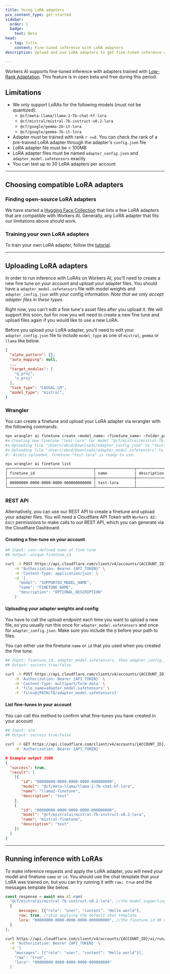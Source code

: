 ```yaml
---
title: Using LoRA adapters
pcx_content_type: get-started
sidebar:
  order: 1
  badge:
    text: Beta
head:
  - tag: title
    content: Fine-tuned inference with LoRA adapters
description: Upload and use LoRA adapters to get fine-tuned inference on Workers AI.

---
```



Workers AI supports fine-tuned inference with adapters trained with [Low-Rank Adaptation](https://blog.cloudflare.com/fine-tuned-inference-with-loras). This feature is in open beta and free during this period.

## Limitations

* We only support LoRAs for the following models (must not be quantized):
  * `@cf/meta-llama/llama-2-7b-chat-hf-lora`
  * `@cf/mistral/mistral-7b-instruct-v0.2-lora`
  * `@cf/google/gemma-2b-it-lora`
  * `@cf/google/gemma-7b-it-lora`
* Adapter must be trained with rank `r <=8`. You can check the rank of a pre-trained LoRA adapter through the adapter's  `config.json` file
* LoRA adapter file must be < 100MB
* LoRA adapter files must be named `adapter_config.json` and `adapter_model.safetensors` exactly
* You can test up to 30 LoRA adapters per account

***

## Choosing compatible LoRA adapters

### Finding open-source LoRA adapters

We have started a [Hugging Face Collection](https://huggingface.co/collections/Cloudflare/workers-ai-compatible-loras-6608dd9f8d305a46e355746e) that lists a few LoRA adapters that are compatible with Workers AI. Generally, any LoRA adapter that fits our limitations above should work.

### Training your own LoRA adapters

To train your own LoRA adapter, follow the [tutorial](/workers-ai/tutorials/fine-tune-models-with-autotrain).

***

## Uploading LoRA adapters

In order to run inference with LoRAs on Workers AI, you'll need to create a new fine tune on your account and upload your adapter files. You should have a `adapter_model.safetensors` file with model weights and `adapter_config.json` with your config information. *Note that we only accept adapter files in these types.*

Right now, you can't edit a fine tune's asset files after you upload it. We will support this soon, but for now you will need to create a new fine tune and upload  files again if you would like to use a new LoRA.

Before you upload your LoRA adapter, you'll need to edit your `adapter_config.json` file to include `model_type` as one of `mistral`, `gemma` or `llama` like below.

```json null {10}
{
  "alpha_pattern": {},
  "auto_mapping": null,
  ...
  "target_modules": [
    "q_proj",
    "v_proj"
  ],
  "task_type": "CAUSAL_LM",
  "model_type": "mistral",
}
```

### Wrangler

You can create a finetune and upload your LoRA adapter via wrangler with the following commands:

```bash title="wrangler CLI" {1,7}
npx wrangler ai finetune create <model_name> <finetune_name> <folder_path>
#🌀 Creating new finetune "test-lora" for model "@cf/mistral/mistral-7b-instruct-v0.2-lora"...
#🌀 Uploading file "/Users/abcd/Downloads/adapter_config.json" to "test-lora"...
#🌀 Uploading file "/Users/abcd/Downloads/adapter_model.safetensors" to "test-lora"...
#✅ Assets uploaded, finetune "test-lora" is ready to use.

npx wrangler ai finetune list
┌──────────────────────────────────────┬─────────────────┬─────────────┐
│ finetune_id                          │ name            │ description │
├──────────────────────────────────────┼─────────────────┼─────────────┤
│ 00000000-0000-0000-0000-000000000000 │ test-lora       │             │
└──────────────────────────────────────┴─────────────────┴─────────────┘
```

### REST API

Alternatively, you can use our REST API to create a finetune and upload your adapter files. You will need a Cloudflare API Token with `Workers AI: Edit` permissions to make calls to our REST API, which you can generate via the Cloudflare Dashboard.

#### Creating a fine-tune on your account

```bash title="cURL"
## Input: user-defined name of fine tune
## Output: unique finetune_id

curl -X POST https://api.cloudflare.com/client/v4/accounts/{ACCOUNT_ID}/ai/finetunes/ \
    -H "Authorization: Bearer {API_TOKEN}" \
    -H 'Content-Type: application/json' \
    -d '{
      "model": "SUPPORTED_MODEL_NAME",
      "name": "FINETUNE_NAME",
      "description": "OPTIONAL_DESCRIPTION"
    }'
```

#### Uploading your adapter weights and config

You have to call the upload endpoint each time you want to upload a new file, so you usually run this once for  `adapter_model.safetensors` and once for `adapter_config.json`. Make sure you include the `@` before your path to files.

You can either use the finetune `name` or  `id` that you used when you created the fine tune.

```bash title="cURL"
## Input: finetune_id, adapter_model.safetensors, then adapter_config.json
## Output: success true/false

curl -X POST https://api.cloudflare.com/client/v4/accounts/{ACCOUNT_ID}/ai/finetunes/{FINETUNE_ID}/finetune-assets/ \
    -H 'Authorization: Bearer {API_TOKEN}' \
    -H 'Content-Type: multipart/form-data' \
    -F 'file_name=adapter_model.safetensors' \
    -F 'file=@{PATH/TO/adapter_model.safetensors}'
```

#### List fine-tunes in your account

You can call this method to confirm what fine-tunes you have created in your account

<Tabs> <TabItem label="curl">

```bash title="cURL"
## Input: n/a
## Output: success true/false

curl -X GET https://api.cloudflare.com/client/v4/accounts/{ACCOUNT_ID}/ai/finetunes/ \
    -H 'Authorization: Bearer {API_TOKEN}'
```

</TabItem> <TabItem label="json output">

```json title="Example JSON output"
# Example output JSON
{
  "success": true,
  "result": [
    [{
       "id": "00000000-0000-0000-0000-000000000",
       "model": "@cf/meta-llama/llama-2-7b-chat-hf-lora",
       "name": "llama2-finetune",
       "description": "test"
    },
    {
       "id": "00000000-0000-0000-0000-000000000",
       "model": "@cf/mistralai/mistral-7b-instruct-v0.2-lora",
       "name": "mistral-finetune",
       "description": "test"
    }]
  ]
}
```

</TabItem> </Tabs>

***

## Running inference with LoRAs

To make inference requests and apply the LoRA adapter, you will need your model and finetune `name` or `id`. You should use the chat template that your LoRA was trained on, but you can try running it with `raw: true` and the messages template like below.

<Tabs> <TabItem label="workers ai sdk">

```javascript null {5-6}
const response = await env.AI.run(
  "@cf/mistralai/mistral-7b-instruct-v0.2-lora", //the model supporting LoRAs
  {
      messages: [{"role": "user", "content": "Hello world"],
      raw: true, //skip applying the default chat template
      lora: "00000000-0000-0000-0000-000000000", //the finetune id OR name
  }
);
```

</TabItem> <TabItem label="rest api">

```bash null {5-6}
curl https://api.cloudflare.com/client/v4/accounts/{ACCOUNT_ID}/ai/run/@cf/mistral/mistral-7b-instruct-v0.2-lora \
  -H 'Authorization: Bearer {API_TOKEN}' \
  -d '{
    "messages": [{"role": "user", "content": "Hello world"}],
    "raw": "true",
    "lora": "00000000-0000-0000-0000-000000000"
  }'
```

</TabItem> </Tabs>
